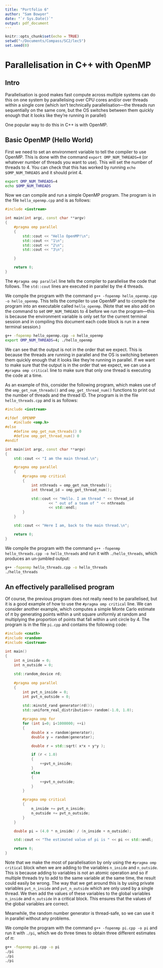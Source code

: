 ```yaml
---
title: "Portfolio 6"
author: "Sam Bowyer"
date: "`r Sys.Date()`"
output: pdf_document
---
```


```r
knitr::opts_chunk$set(echo = TRUE)
setwd("~/Documents/Compass/SC2/lec5")
set.seed(0)
```

# Parallelisation in C++ with OpenMP
 
## Intro
Parallelisation is good
makes fast compute
across multiple systems
can do this on one system by parallelising over CPU cores and/or over threads within a single core (which isn't technically parallelisation---the threads run sequentially on the same core, but the OS switches between them quickly enough that it looks like they're running in parallel)

One popular way to do this in C++ is with OpenMP.

## Basic OpenMP (Hello World)
First we need to set an environment variable to tell the compiler to use OpenMP. This is done with the command `export OMP_NUM_THREADS=4` (or whatever number of threads you want to use). This will set the number of threads to 4. You can check that this has worked by running `echo $OMP_NUM_THREADS` and it should print 4.

```bash
export OMP_NUM_THREADS=4
echo $OMP_NUM_THREADS
```

Now we can compile and run a simple OpenMP program. The program is in the file `hello_openmp.cpp` and is as follows:

```cpp
#include <iostream>

int main(int argc, const char **argv)
{
    #pragma omp parallel
    {
        std::cout << "Hello OpenMP!\n";
        std::cout << "1\n";
        std::cout << "2\n";
        std::cout << "3\n";

    }

    return 0;
}
```

The `#pragma omp parallel` line tells the compiler to parallelise the code that follows. The `std::cout` lines are executed in parallel by the 4 threads. 

We compile the program with the command `g++ -fopenmp hello_openmp.cpp -o hello_openmp`. This tells the compiler to use OpenMP and to compile the program into an executable called `hello_openmp`.
(Note that we also add on the command to set `OMP_NUM_THREADS` to 4 before we run the program---this is because the environment variable is only set for the current terminal session and in compiling this document each code block is run in a new terminal session.)
```bash
g++ -fopenmp hello_openmp.cpp -o hello_openmp
export OMP_NUM_THREADS=4; ./hello_openmp
```

We can see that the output is not in the order that we expect. This is because the threads are running in parallel and the OS is switching between them quickly enough that it looks like they're running in parallel. If we want to make sure that the output is in the order that we expect, we can use a `#pragma omp critical` line to make sure that only one thread is executing the code at a time.

As an example of this, consider the following program, which makes use of the `omp_get_num_threads()` and `omp_get_thread_num()` functions to print out the number of threads and the thread ID. The program is in the file `hello_threads.cpp` and is as follows:

```cpp
#include <iostream>

#ifdef _OPENMP
    #include <omp.h>
#else
    #define omp_get_num_threads() 0
    #define omp_get_thread_num() 0
#endif

int main(int argc, const char **argv)
{
    std::cout << "I am the main thread.\n";

    #pragma omp parallel
    {
        #pragma omp critical
        {
            int nthreads = omp_get_num_threads();
            int thread_id = omp_get_thread_num();

            std::cout << "Hello. I am thread " << thread_id
                    << " out of a team of " << nthreads 
                    << std::endl;
        }
    }

    std::cout << "Here I am, back to the main thread.\n";

    return 0;
}
```

We compile the program with the command `g++ -fopenmp hello_threads.cpp -o hello_threads` and run it with `./hello_threads`, which produces an un-jumbled output:

```bash
g++ -fopenmp hello_threads.cpp -o hello_threads
./hello_threads
```

## An effectively parallelised program
Of course, the previous program does not really need to be parallelised, but it is a good example of how to use the `#pragma omp critical` line.
We can consider another example, which computes a simple Monte Carlo estimate of $\pi$ by generating points within a unit square uniformly at random and multiplying the proportion of points that fall within a unit circle by 4. The program is in the file `pi.cpp` and contains the following code:

```cpp
#include <cmath>
#include <random>
#include <iostream>

int main()
{
    int n_inside = 0;
    int n_outside = 0;
    
    std::random_device rd;
    
    #pragma omp parallel
    {
        int pvt_n_inside = 0;
        int pvt_n_outside = 0;
        
        std::minstd_rand generator(rd());
        std::uniform_real_distribution<> random(-1.0, 1.0);

        #pragma omp for
        for (int i=0; i<1000000; ++i)
        {
            double x = random(generator);
            double y = random(generator);

            double r = std::sqrt( x*x + y*y );

            if (r < 1.0)
            {
                ++pvt_n_inside;
            }
            else
            {
                ++pvt_n_outside;
            }
        }

        #pragma omp critical
        {
            n_inside += pvt_n_inside;
            n_outside += pvt_n_outside;
        }
    }

    double pi = (4.0 * n_inside) / (n_inside + n_outside);

    std::cout << "The estimated value of pi is " << pi << std::endl;

    return 0;
}
```
Note that we make the most of parallelisation by only using the `#pragma omp critical` block when we are adding to the variables `n_inside` and `n_outside`. This is because adding to variables is not an atomic operation and so if multiple threads try to add to the same variable at the same time, the result could easily be wrong. 
The way that we get around this is by using private variables `pvt_n_inside` and `pvt_n_outside` which are only used by a single thread. We then add the values of these variables to the global variables `n_inside` and `n_outside` in a critical block. This ensures that the values of the global variables are correct.

Meanwhile, the random number generator is thread-safe, so we can use it in parallel without any problems.

We compile the program with the command `g++ -fopenmp pi.cpp -o pi` and run it with `./pi`, which we do three times to obtain three different estimates of $\pi$:

```bash
g++ -fopenmp pi.cpp -o pi
./pi
./pi
./pi
```
